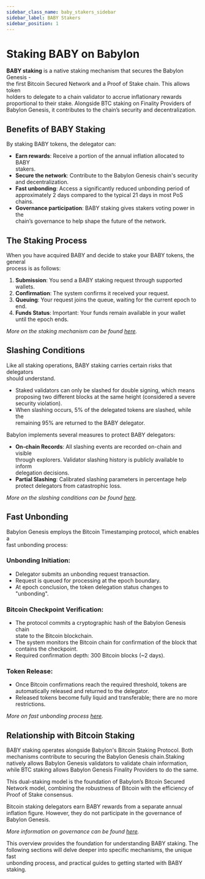 ```yaml
---
sidebar_class_name: baby_stakers_sidebar
sidebar_label: BABY Stakers
sidebar_position: 1
---
```


# Staking BABY on Babylon  

**BABY staking** is a native staking mechanism that secures the Babylon Genesis -   
the first Bitcoin Secured Network and a Proof of Stake chain. This allows token   
holders to delegate to a chain validator to accrue inflationary rewards   
proportional to their stake. Alongside BTC staking on Finality Providers of   
Babylon Genesis, it contributes to the chain’s security and decentralization.  

## Benefits of BABY Staking  

By staking BABY tokens, the delegator can:  

- **Earn rewards**: Receive a portion of the annual inflation allocated to BABY   
stakers.  
- **Secure the network**: Contribute to the Babylon Genesis chain's security   
and decentralization.  
- **Fast unbonding**: Access a significantly reduced unbonding period of   
approximately 2 days compared to the typical 21 days in most PoS chains.  
- **Governance participation**: BABY staking gives stakers voting power in the   
chain’s governance to help shape the future of the network.  


## The Staking Process  

When you have acquired BABY and decide to stake your BABY tokens, the general   
process is as follows:  

1. **Submission**: You send a BABY staking request through supported wallets.  
2. **Confirmation**: The system confirms it received your request.  
3. **Queuing**: Your request joins the queue, waiting for the current epoch to   
end.  
4. **Funds Status**: Important: Your funds remain available in your wallet   
until the epoch ends.  

*More on the staking mechanism can be found [here](/guides/baby_stakers/staking_mechanism).*  

## Slashing Conditions  

Like all staking operations, BABY staking carries certain risks that delegators   
should understand.  

- Staked validators can only be slashed for double signing, which means   
proposing two different blocks at the same height (considered a severe   
security violation).  
- When slashing occurs, 5% of the delegated tokens are slashed, while the   
remaining 95% are returned to the BABY delegator.  

Babylon implements several measures to protect BABY delegators:  

- **On-chain Records**: All slashing events are recorded on-chain and visible   
through explorers. Validator slashing history is publicly available to inform   
delegation decisions.  
- **Partial Slashing**: Calibrated slashing parameters in percentage help   
protect delegators from catastrophic loss.  

*More on the slashing conditions can be found [here](/guides/baby_stakers/staking_mechanism).*  

## Fast Unbonding  

Babylon Genesis employs the Bitcoin Timestamping protocol, which enables a   
fast unbonding process:  

### Unbonding Initiation:  
- Delegator submits an unbonding request transaction.  
- Request is queued for processing at the epoch boundary.  
- At epoch conclusion, the token delegation status changes to "unbonding".  

### Bitcoin Checkpoint Verification:  
- The protocol commits a cryptographic hash of the Babylon Genesis chain   
state to the Bitcoin blockchain.  
- The system monitors the Bitcoin chain for confirmation of the block that   
contains the checkpoint.  
- Required confirmation depth: 300 Bitcoin blocks (~2 days).  

### Token Release:  
- Once Bitcoin confirmations reach the required threshold, tokens are   
automatically released and returned to the delegator.  
- Released tokens become fully liquid and transferable; there are no more   
restrictions.  

*More on fast unbonding process [here](/guides/baby_stakers/staking_mechanism).*  

## Relationship with Bitcoin Staking  

BABY staking operates alongside Babylon's Bitcoin Staking Protocol. Both   
mechanisms contribute to securing the Babylon Genesis chain.Staking natively 
allows Babylon Genesis validators to validate chain information, while BTC 
staking allows Babylon Genesis Finality Providers to do the same.  

This dual-staking model is the foundation of Babylon’s Bitcoin Secured   
Network model, combining the robustness of Bitcoin with the efficiency of   
Proof of Stake consensus.  

Bitcoin staking delegators earn BABY rewards from a separate annual   
inflation figure. However, they do not participate in the governance of   
Babylon Genesis.   

*More information on governance can be found [here](/guides/governance/).*  

This overview provides the foundation for understanding BABY staking. The   
following sections will delve deeper into specific mechanisms, the unique fast   
unbonding process, and practical guides to getting started with BABY staking.  